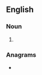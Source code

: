 {{also|atto-metres}}
==English==

===Noun===
{{head|en|noun plural form}}

# {{plural of|attometre|lang=en}}

===Anagrams===
* {{anagrams|en|atto-meters|attometers}}
